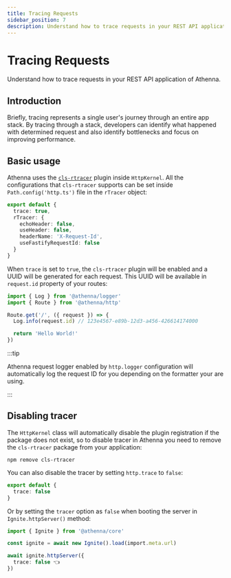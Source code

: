 ```yaml
---
title: Tracing Requests
sidebar_position: 7
description: Understand how to trace requests in your REST API application of Athenna.
---
```


# Tracing Requests

Understand how to trace requests in your REST API application of Athenna.

## Introduction

Briefly, tracing represents a single user's 
journey through an entire app stack. By 
tracing through a stack, developers can identify 
what happened with determined request and also 
identify bottlenecks and focus on improving performance.

## Basic usage

Athenna uses the [`cls-rtracer`](https://github.com/puzpuzpuz/cls-rtracer) 
plugin inside `HttpKernel`. All the configurations 
that `cls-rtracer` supports can be set inside 
`Path.config('http.ts')` file in the `rTracer` object:

```typescript title="Path.config('http.ts')"
export default {
  trace: true,
  rTracer: {
    echoHeader: false,
    useHeader: false,
    headerName: 'X-Request-Id',
    useFastifyRequestId: false
  }
}
```

When `trace` is set to `true`, the `cls-rtracer` 
plugin will be enabled and a UUID will be generated 
for each request. This UUID will be available in
`request.id` property of your routes:

```typescript title="Path.routes('http.ts')"
import { Log } from '@athenna/logger'
import { Route } from '@athenna/http'

Route.get('/', ({ request }) => {
  Log.info(request.id) // 123e4567-e89b-12d3-a456-426614174000

  return 'Hello World!'
})
```

:::tip

Athenna request logger enabled by `http.logger` 
configuration will automatically log the request 
ID for you depending on the formatter your are using.

:::

## Disabling tracer

The `HttpKernel` class will automatically disable the 
plugin registration if the package does not exist, so 
to disable tracer in Athenna you need to remove the 
`cls-rtracer` package from your application:

```shell
npm remove cls-rtracer
```

You can also disable the tracer by setting `http.trace` to `false`:

```typescript title="Path.config('http.ts')"
export default {
  trace: false
}
```

Or by setting the `tracer` option as `false` when booting the 
server in `Ignite.httpServer()` method:

```typescript title="Path.bootstrap('main.ts')"
import { Ignite } from '@athenna/core'

const ignite = await new Ignite().load(import.meta.url)

await ignite.httpServer({
  trace: false 👈
})
```

